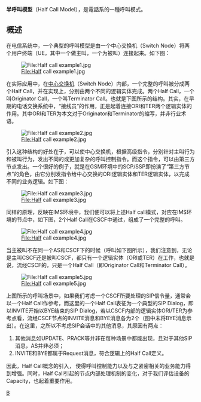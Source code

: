 {{Expert|time=2012-06-30}}
'''半呼叫模型'''（Half Call Model），是電話系的一種呼叫模式。

== 概述 ==
在电信系统中，一个典型的呼叫模型是由一个中心交换机（Switch Node）将两个用户终端（UE，其中一个做主叫，一个为被叫）连接起来。如下图：

[[File:Half_call_example1.jpg|File:Half call example1.jpg]]
 
在实际应用中，在[[中心交换机|中心交换机]]（Switch Node）内部，一个完整的呼叫被分成两个Half Call，并在实现上，分别由两个不同的逻辑实体完成。两个Half Call，一个叫Originator Call，一个叫Terminator Call。也就是下图所示的结构。其实，在早期的电话交换系统中，“接线员”的作用，正是起着连接ORI和TER两个逻辑实体的作用。其中ORI和TER为本文对于Originator和Terminator的缩写，并非行业术语。

[[File:Half_call_example2.jpg|File:Half call example2.jpg]]
 
引入这种结构的好处在于，可以使中心交换机，根据高级指令，分别针对主叫行为和被叫行为，发出不同的或更加复杂的呼叫控制指令。而这个指令，可以由第三方节点发出。一个很好的例子，就是在GSM环境中的SCP/SSP即扮演了“第三方节点”的角色，由它分别发指令给中心交换的ORI逻辑实体和TER逻辑实体，以完成不同的业务逻辑。如下图：

[[File:Half_call_example3.jpg|File:Half call example3.jpg]]

同样的原理，反映在IMS环境中，我们便可以将上述Half call模式，对应在IMS环境的节点中，如下图，2个Half Call在CSCF中通过，组成了一个完整的呼叫。

[[File:Half_call_example4.jpg|File:Half call example4.jpg]]

当主被叫不在同一个AS和CSCF下的时候（呼叫如下图所示），我们注意到，无论是主叫CSCF还是被叫CSCF，都只有一个逻辑实体（ORI或TER）在工作，也就是说，流经CSCF的，只是一个Half Call（即Originator Call和Terminator Call）。

[[File:Half_call_example5.jpg|File:Half call example5.jpg]]

上图所示的呼叫场景中，如果我们考虑一个CSCF所要处理的SIP信令量，通常会以一个Half Call作参考，而这里的一个Half Call表征为一个典型的SIP Dialog，即以INVITE开始以BYE结束的SIP Dialog，若以CSCF内部的逻辑实体ORI/TER为参考点看，流经CSCF节点的INVITE消息和BYE消息各为2个（图中未将BYE消息示出）。在这里，之所以不考虑SIP会话中的其他消息，其原因有两点：
# 其他消息如UPDATE、PRACK等并非在每种场景中都能出现，且对于其他SIP消息，AS并非必须；
# INVITE和BYE都属于Request消息，符合逻辑上的Half Call定义。

因此，Half Call概念的引入， 使得呼叫控制能力以及与之紧密相关的业务能力得到增强。同时，Half Call引起的节点内部处理机制的变化，对于我们评估设备的Capacity，也起着重要作用。

[[Category:电信|B]]